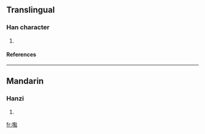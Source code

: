 ==Translingual==
===Han character===
{{Han char|rn=30|rad=口|as=17|sn=20|four=|canj=口田火口 (RWFR)}}
# {{defn|Han|sort=口17}}
====References====
{{Han ref|kx=0214.151|hdz=10704.021|uh=56B8|ud=22200}}
----
==Mandarin==
===Hanzi===
{{cmn-hanzi|pin=[[diǎn]] ([[dian3]]), [[jiào]] ([[jiao4]]), [[jué]] ([[jue2]])|wg=tien<sup>3</sup>, chiao<sup>4</sup>, chüeh<sup>2</sup>}}
# {{defn|Mandarin}}

[[fr:嚸]]